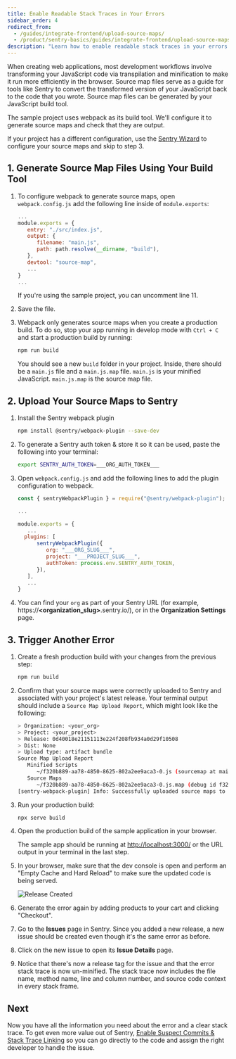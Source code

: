 ```yaml
---
title: Enable Readable Stack Traces in Your Errors
sidebar_order: 4
redirect_from:
  - /guides/integrate-frontend/upload-source-maps/
  - /product/sentry-basics/guides/integrate-frontend/upload-source-maps/
description: "Learn how to enable readable stack traces in your errors."
---
```


When creating web applications, most development workflows involve transforming your JavaScript code via transpilation and minification to make it run more efficiently in the browser. Source map files serve as a guide for tools like Sentry to convert the transformed version of your JavaScript back to the code that you wrote. Source map files can be generated by your JavaScript build tool.

The sample project uses webpack as its build tool. We'll configure it to generate source maps and check that they are output.

If your project has a different configuration, use the [Sentry Wizard](/platforms/javascript/sourcemaps/#uploading-source-maps) to configure your source maps and skip to step 3.

## 1. Generate Source Map Files Using Your Build Tool

1. To configure webpack to generate source maps, open `webpack.config.js` add the following line inside of `module.exports`:

   ```javascript {filename:webpack.config.js}
   ...
   module.exports = {
      entry: "./src/index.js",
      output: {
         filename: "main.js",
         path: path.resolve(__dirname, "build"),
      },
      devtool: "source-map",
      ...
   }
   ...
   ```

   If you're using the sample project, you can uncomment line 11.

1. Save the file.

1. Webpack only generates source maps when you create a production build. To do so, stop your app running in develop mode with `Ctrl + C` and start a production build by running:

   ```bash
   npm run build
   ```

   You should see a new `build` folder in your project. Inside, there should be a `main.js` file and a `main.js.map` file. `main.js` is your minified JavaScript. `main.js.map` is the source map file.

## 2. Upload Your Source Maps to Sentry

1. Install the Sentry webpack plugin

   ```bash
   npm install @sentry/webpack-plugin --save-dev
   ```

1. To generate a Sentry auth token & store it so it can be used, paste the following into your terminal:

   <OrgAuthTokenNote />

   ```bash {filename:.env}
   export SENTRY_AUTH_TOKEN=___ORG_AUTH_TOKEN___
   ```

1. Open `webpack.config.js` and add the following lines to add the plugin configuration to webpack.

   <SignInNote />

   ```javascript {filename:webpack.config.js}
   const { sentryWebpackPlugin } = require("@sentry/webpack-plugin");

   ...

   module.exports = {
      ...
     plugins: [
         sentryWebpackPlugin({
            org: "___ORG_SLUG___",
            project: "___PROJECT_SLUG___",
            authToken: process.env.SENTRY_AUTH_TOKEN,
         }),
      ],
      ...
   }
   ```

1. You can find your `org` as part of your Sentry URL (for example, https://**<organization_slug>**.sentry.io/), or in the **Organization Settings** page.

## 3. Trigger Another Error

1. Create a fresh production build with your changes from the previous step:

   ```bash
   npm run build
   ```

1. Confirm that your source maps were correctly uploaded to Sentry and associated with your project's latest release. Your terminal output should include a `Source Map Upload Report`, which might look like the following:

   ```bash
   > Organization: <your_org>
   > Project: <your_project>
   > Release: 0d40018e21151113e224f208fb934a0d29f10508
   > Dist: None
   > Upload type: artifact bundle
   Source Map Upload Report
      Minified Scripts
         ~/f320b889-aa78-4850-8625-802a2ee9aca3-0.js (sourcemap at main.js.map, debug id f320b889-aa78-4850-8625-802a2ee9aca3)
      Source Maps
         ~/f320b889-aa78-4850-8625-802a2ee9aca3-0.js.map (debug id f320b889-aa78-4850-8625-802a2ee9aca3)
   [sentry-webpack-plugin] Info: Successfully uploaded source maps to Sentry
   ```

1. Run your production build:

   ```bash
   npx serve build
   ```

1. Open the production build of the sample application in your browser.

   The sample app should be running at [http://localhost:3000/](http://localhost:3000/) or the URL output in your terminal in the last step.

1. In your browser, make sure that the dev console is open and perform an "Empty Cache and Hard Reload" to make sure the updated code is being served.

   ![Release Created](upload-source-maps-08.png)

1. Generate the error again by adding products to your cart and clicking "Checkout".

1. Go to the **Issues** page in Sentry. Since you added a new release, a new issue should be created even though it's the same error as before.

1. Click on the new issue to open its **Issue Details** page.

1. Notice that there's now a release tag for the issue and that the error stack trace is now un-minified. The stack trace now includes the file name, method name, line and column number, and source code context in every stack frame.


## Next

Now you have all the information you need about the error and a clear stack trace. To get even more value out of Sentry, [Enable Suspect Commits & Stack Trace Linking](/product/sentry-basics/integrate-frontend/configure-scms/) so you can go directly to the code and assign the right developer to handle the issue.
